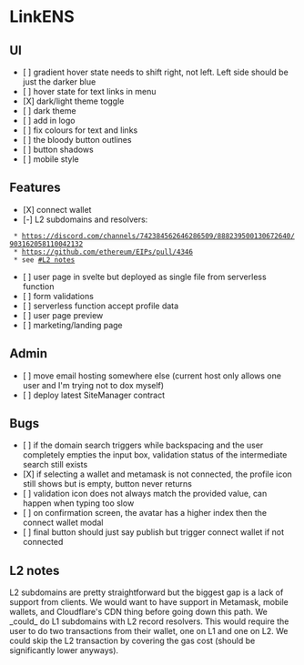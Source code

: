 = LinkENS =

== UI ==

* [ ] gradient hover state needs to shift right, not left. Left side should be just the darker blue
* [ ] hover state for text links in menu
* [X] dark/light theme toggle
* [ ] dark theme
* [ ] add in logo
* [ ] fix colours for text and links
* [ ] the bloody button outlines
* [ ] button shadows
* [ ] mobile style

== Features ==

* [X] connect wallet
* [-] L2 subdomains and resolvers:
  * https://discord.com/channels/742384562646286509/888239500130672640/903162058110042132
  * https://github.com/ethereum/EIPs/pull/4346
  * see [[#L2 notes]]
* [ ] user page in svelte but deployed as single file from serverless function
* [ ] form validations
* [ ] serverless function accept profile data
* [ ] user page preview
* [ ] marketing/landing page

== Admin ==

* [ ] move email hosting somewhere else (current host only allows one user and I'm trying not to dox myself)
* [ ] deploy latest SiteManager contract

== Bugs ==

* [ ] if the domain search triggers while backspacing and the user completely empties the input box, validation status of the intermediate search still exists
* [X] if selecting a wallet and metamask is not connected, the profile icon still shows but is empty, button never returns
* [ ] validation icon does not always match the provided value, can happen when typing too slow
* [ ] on confirmation screen, the avatar has a higher index then the connect wallet modal
* [ ] final button should just say publish but trigger connect wallet if not connected

== L2 notes ==

L2 subdomains are pretty straightforward but the biggest gap is a lack of support from clients. We would want to have support in Metamask, mobile wallets, and Cloudflare's CDN thing before going down this path. We _could_ do L1 subdomains with L2 record resolvers. This would require the user to do two transactions from their wallet, one on L1 and one on L2. We could skip the L2 transaction by covering the gas cost (should be significantly lower anyways).
